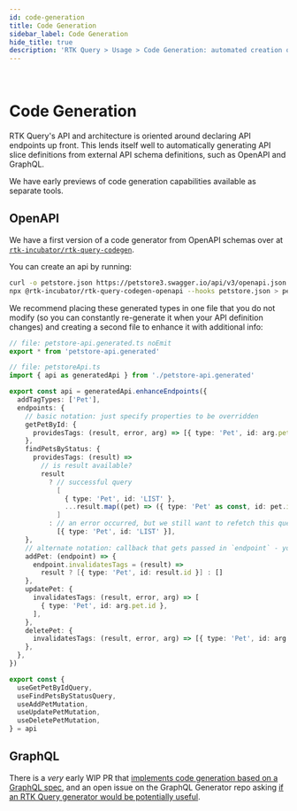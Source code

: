 ```yaml
---
id: code-generation
title: Code Generation
sidebar_label: Code Generation
hide_title: true
description: 'RTK Query > Usage > Code Generation: automated creation of API code'
---
```


&nbsp;

# Code Generation

RTK Query's API and architecture is oriented around declaring API endpoints up front. This lends itself well to automatically generating API slice definitions from external API schema definitions, such as OpenAPI and GraphQL.

We have early previews of code generation capabilities available as separate tools.

## OpenAPI

We have a first version of a code generator from OpenAPI schemas over at [`rtk-incubator/rtk-query-codegen`](https://github.com/rtk-incubator/rtk-query-codegen).

You can create an api by running:

```bash
curl -o petstore.json https://petstore3.swagger.io/api/v3/openapi.json
npx @rtk-incubator/rtk-query-codegen-openapi --hooks petstore.json > petstore-api.generated.ts
```

We recommend placing these generated types in one file that you do not modify (so you can constantly re-generate it when your API definition changes) and creating a second file to enhance it with additional info:

```ts title="petstore-api.ts"
// file: petstore-api.generated.ts noEmit
export * from 'petstore-api.generated'

// file: petstoreApi.ts
import { api as generatedApi } from './petstore-api.generated'

export const api = generatedApi.enhanceEndpoints({
  addTagTypes: ['Pet'],
  endpoints: {
    // basic notation: just specify properties to be overridden
    getPetById: {
      providesTags: (result, error, arg) => [{ type: 'Pet', id: arg.petId }],
    },
    findPetsByStatus: {
      providesTags: (result) =>
        // is result available?
        result
          ? // successful query
            [
              { type: 'Pet', id: 'LIST' },
              ...result.map((pet) => ({ type: 'Pet' as const, id: pet.id })),
            ]
          : // an error occurred, but we still want to refetch this query when `{ type: 'Pet', id: 'LIST' }` is invalidated
            [{ type: 'Pet', id: 'LIST' }],
    },
    // alternate notation: callback that gets passed in `endpoint` - you can freely modify the object here
    addPet: (endpoint) => {
      endpoint.invalidatesTags = (result) =>
        result ? [{ type: 'Pet', id: result.id }] : []
    },
    updatePet: {
      invalidatesTags: (result, error, arg) => [
        { type: 'Pet', id: arg.pet.id },
      ],
    },
    deletePet: {
      invalidatesTags: (result, error, arg) => [{ type: 'Pet', id: arg.petId }],
    },
  },
})

export const {
  useGetPetByIdQuery,
  useFindPetsByStatusQuery,
  useAddPetMutation,
  useUpdatePetMutation,
  useDeletePetMutation,
} = api
```

## GraphQL

There is a _very_ early WIP PR that [implements code generation based on a GraphQL spec](https://github.com/phryneas/graphql-code-generator/pull/1), and an open issue on the GraphQL Generator repo asking [if an RTK Query generator would be potentially useful](https://github.com/dotansimha/graphql-code-generator/issues/6085).
